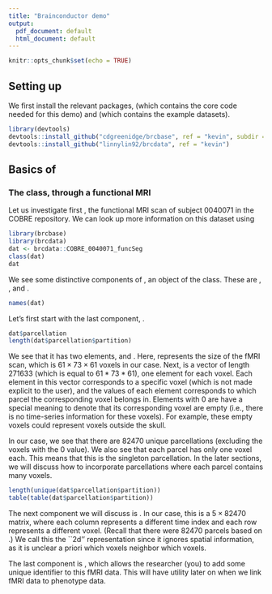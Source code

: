 ```yaml
---
title: "Brainconductor demo"
output:
  pdf_document: default
  html_document: default
---
```


```r
knitr::opts_chunk$set(echo = TRUE)
```

## Setting up

We first install the relevant packages, \texttt{brcbase} (which contains
the core code needed for this demo) and \texttt{brcdata} (which contains the
example datasets).

```r
library(devtools)
devtools::install_github("cdgreenidge/brcbase", ref = "kevin", subdir = "brcbase")
devtools::install_github("linnylin92/brcdata", ref = "kevin")
```

## Basics of \texttt{brcbase}

### The \texttt{BrcFmri} class, through a functional MRI

Let us investigate first \texttt{COBRE\_0040071\_funcSeg}, the functional MRI scan
of subject 0040071 in the COBRE repository. We can look up more information on this
dataset using \texttt{?COBRE\_0040071\_funcSeg}

```r
library(brcbase)
library(brcdata)
dat <- brcdata::COBRE_0040071_funcSeg
class(dat)
dat
```

We see some distinctive components of \texttt{dat}, an object of the \texttt{BrcFmri}
class. These are \texttt{data2d}, \texttt{id}, and \texttt{parcellation}. 
```r
names(dat)
```

Let's first start with the last component, \texttt{parcellation}. 
```r
dat$parcellation
length(dat$parcellation$partition)
```
We see that it has two elements, \texttt{dim3d} and \texttt{partition}. 
Here, \texttt{dim3d} represents the size of the fMRI scan, which is
$61 \times 73 \times 61$ voxels in our case. Next, \texttt{partition} is a vector of 
length $271633$ (which is equal to $61*73*61$), one element for each voxel.
Each element in this vector corresponds to a specific voxel (which is not made
explicit to the user), and the values of each element corresponds to which
parcel the corresponding voxel belongs in. Elements with $0$ are have 
a special meaning to denote
that its corresponding voxel are empty (i.e., there is no time-series information
for these voxels). For example, these empty voxels could represent voxels outside the
skull.

In our case, we see that there are
82470 unique parcellations (excluding the voxels with the $0$ value). We also
see that each parcel has only one voxel each. This means that this is the
singleton parcellation. In the later sections, we will discuss how to incorporate
parcellations where each parcel contains many voxels.
```r
length(unique(dat$parcellation$partition))
table(table(dat$parcellation$partition))
```

The next component we will discuss is \texttt{data2d}. 
In our case, this is a $5 \times 82470$ matrix,
where each column represents a different time index and each row represents a different 
voxel. (Recall that there were 82470 parcels based on \texttt{parcellation}.)
We call this the ``2d'' representation since it ignores spatial
information, as it is unclear a priori which voxels neighbor which voxels.

The last component is \texttt{id}, which allows the researcher (you) to
add some unique identifier to this fMRI data. This will have utility later on
when we link fMRI data to phenotype data.
